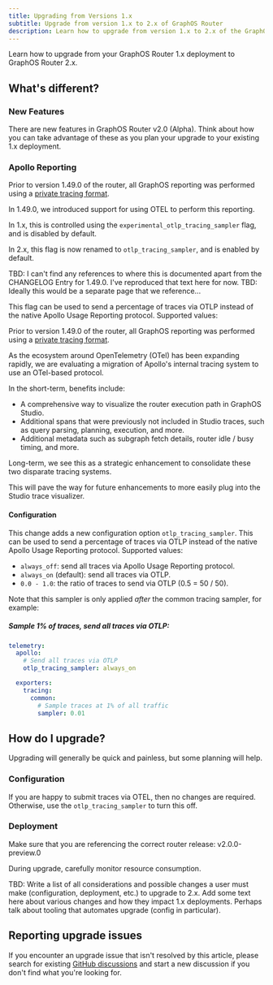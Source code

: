```yaml
---
title: Upgrading from Versions 1.x
subtitle: Upgrade from version 1.x to 2.x of GraphOS Router
description: Learn how to upgrade from version 1.x to 2.x of the GraphOS Router.
---
```


Learn how to upgrade from your GraphOS Router 1.x deployment to GraphOS Router 2.x.

## What's different?

### New Features

There are new features in GraphOS Router v2.0 (Alpha). Think about how you can take advantage of these as you plan your upgrade to your existing 1.x deployment.

### Apollo Reporting

Prior to version 1.49.0 of the router, all GraphOS reporting was performed using a [private tracing format](graphos/metrics/sending-operation-metrics#reporting-format).

In 1.49.0, we introduced support for using OTEL to perform this reporting.

In 1.x, this is controlled using the `experimental_otlp_tracing_sampler` flag, and is disabled by default.

In 2.x, this flag is now renamed to `otlp_tracing_sampler`, and is enabled by default.

TBD: I can't find any references to where this is documented apart from the CHANGELOG Entry for 1.49.0. I've reproduced that text here for now.
TBD: Ideally this would be a separate page that we reference...

This flag can be used to send a percentage of traces via OTLP instead of the native Apollo Usage Reporting protocol. Supported values:

Prior to version 1.49.0 of the router, all GraphOS reporting was performed using a [private tracing format](graphos/metrics/sending-operation-metrics#reporting-format).

As the ecosystem around OpenTelemetry (OTel) has been expanding rapidly, we are evaluating a migration of Apollo's internal tracing system to use an OTel-based protocol.

In the short-term, benefits include:

- A comprehensive way to visualize the router execution path in GraphOS Studio.
- Additional spans that were previously not included in Studio traces, such as query parsing, planning, execution, and more.
- Additional metadata such as subgraph fetch details, router idle / busy timing, and more.

Long-term, we see this as a strategic enhancement to consolidate these two disparate tracing systems.

This will pave the way for future enhancements to more easily plug into the Studio trace visualizer.

#### Configuration

This change adds a new configuration option `otlp_tracing_sampler`. This can be used to send a percentage of traces via OTLP instead of the native Apollo Usage Reporting protocol. Supported values:

- `always_off`: send all traces via Apollo Usage Reporting protocol.
- `always_on` (default): send all traces via OTLP.
- `0.0 - 1.0`: the ratio of traces to send via OTLP (0.5 = 50 / 50).

Note that this sampler is only applied _after_ the common tracing sampler, for example:

##### Sample 1% of traces, send all traces via OTLP:

```yaml
telemetry:
  apollo:
    # Send all traces via OTLP
    otlp_tracing_sampler: always_on

  exporters:
    tracing:
      common:
        # Sample traces at 1% of all traffic
        sampler: 0.01
```

## How do I upgrade?

Upgrading will generally be quick and painless, but some planning will help.

### Configuration

If you are happy to submit traces via OTEL, then no changes are required. Otherwise, use the `otlp_tracing_sampler` to turn this off.

### Deployment

Make sure that you are referencing the correct router release: v2.0.0-preview.0

During upgrade, carefully monitor resource consumption.

TBD: Write a list of all considerations and possible changes a user must make (configuration, deployment, etc.) to upgrade to 2.x. Add some text here about various changes and how they impact 1.x deployments. Perhaps talk about tooling that automates upgrade (config in particular).

## Reporting upgrade issues

If you encounter an upgrade issue that isn't resolved by this article, please search for existing [GitHub discussions](https://github.com/apollographql/router/discussions/) and start a new discussion if you don't find what you're looking for.
